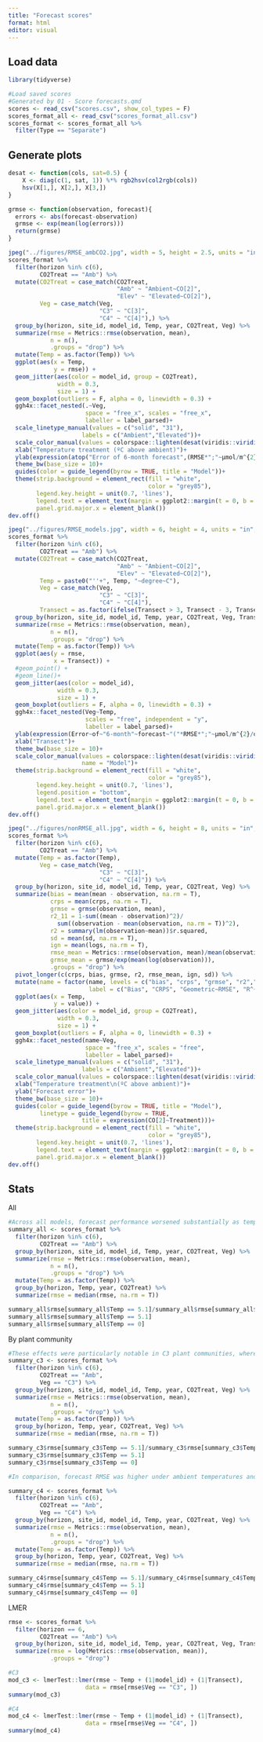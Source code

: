 ```yaml
---
title: "Forecast scores"
format: html
editor: visual
---
```


## Load data

```r
library(tidyverse)

#Load saved scores
#Generated by 01 - Score forecasts.qmd
scores <- read_csv("scores.csv", show_col_types = F)
scores_format_all <- read_csv("scores_format_all.csv")
scores_format <- scores_format_all %>%
  filter(Type == "Separate")
```

## Generate plots

```r
desat <- function(cols, sat=0.5) {
    X <- diag(c(1, sat, 1)) %*% rgb2hsv(col2rgb(cols))
    hsv(X[1,], X[2,], X[3,])
}

grmse <- function(observation, forecast){
  errors <- abs(forecast-observation)
  grmse <- exp(mean(log(errors)))
  return(grmse)
}

jpeg("../figures/RMSE_ambCO2.jpg", width = 5, height = 2.5, units = "in", res = 300)
scores_format %>%
  filter(horizon %in% c(6),
         CO2Treat == "Amb") %>%
  mutate(CO2Treat = case_match(CO2Treat,
                               "Amb" ~ "Ambient~CO[2]",
                               "Elev" ~ "Elevated~CO[2]"),
         Veg = case_match(Veg,
                          "C3" ~ "C[3]",
                          "C4" ~ "C[4]"),) %>%
  group_by(horizon, site_id, model_id, Temp, year, CO2Treat, Veg) %>%
  summarize(rmse = Metrics::rmse(observation, mean),
            n = n(),
            .groups = "drop") %>%
  mutate(Temp = as.factor(Temp)) %>%
  ggplot(aes(x = Temp, 
             y = rmse)) +
  geom_jitter(aes(color = model_id, group = CO2Treat), 
              width = 0.3,
              size = 1) +
  geom_boxplot(outliers = F, alpha = 0, linewidth = 0.3) +
  ggh4x::facet_nested(.~Veg, 
                      space = "free_x", scales = "free_x",
                      labeller = label_parsed)+
  scale_linetype_manual(values = c("solid", "31"), 
                     labels = c("Ambient","Elevated"))+
  scale_color_manual(values = colorspace::lighten(desat(viridis::viridis(11), 0.3), 0.6))+
  xlab("Temperature treatment (ºC above ambient)")+
  ylab(expression(atop("Error of 6-month forecast",(RMSE*";"~µmol/m^{2}/d))))+
  theme_bw(base_size = 10)+
  guides(color = guide_legend(byrow = TRUE, title = "Model"))+
  theme(strip.background = element_rect(fill = "white",
                                        color = "grey85"),
        legend.key.height = unit(0.7, 'lines'),
        legend.text = element_text(margin = ggplot2::margin(t = 0, b = 0)),
        panel.grid.major.x = element_blank())
dev.off()

jpeg("../figures/RMSE_models.jpg", width = 6, height = 4, units = "in", res = 300)
scores_format %>%
  filter(horizon %in% c(6),
         CO2Treat == "Amb") %>%
  mutate(CO2Treat = case_match(CO2Treat,
                               "Amb" ~ "Ambient~CO[2]",
                               "Elev" ~ "Elevated~CO[2]"),
         Temp = paste0("''+", Temp, "~degree~C"),
         Veg = case_match(Veg,
                          "C3" ~ "C[3]",
                          "C4" ~ "C[4]"),
         Transect = as.factor(ifelse(Transect > 3, Transect - 3, Transect))) %>%
  group_by(horizon, site_id, model_id, Temp, year, CO2Treat, Veg, Transect) %>%
  summarize(rmse = Metrics::rmse(observation, mean),
            n = n(),
            .groups = "drop") %>%
  mutate(Temp = as.factor(Temp)) %>%
  ggplot(aes(y = rmse,
             x = Transect)) +
  #geom_point() +
  #geom_line()+
  geom_jitter(aes(color = model_id), 
              width = 0.3,
              size = 1) +
  geom_boxplot(outliers = F, alpha = 0, linewidth = 0.3) +
  ggh4x::facet_nested(Veg~Temp, 
                      scales = "free", independent = "y",
                      labeller = label_parsed)+
  ylab(expression(Error~of~"6-month"~forecast~"("*RMSE*";"~µmol/m^{2}/d*")"))+
  xlab("Transect")+
  theme_bw(base_size = 10)+
  scale_color_manual(values = colorspace::lighten(desat(viridis::viridis(11), 0.3), 0.6),
                     name = "Model")+
  theme(strip.background = element_rect(fill = "white",
                                        color = "grey85"),
        legend.key.height = unit(0.7, 'lines'),
        legend.position = "bottom",
        legend.text = element_text(margin = ggplot2::margin(t = 0, b = 0)),
        panel.grid.major.x = element_blank())
dev.off()

jpeg("../figures/nonRMSE_all.jpg", width = 6, height = 8, units = "in", res = 300)
scores_format %>%
  filter(horizon %in% c(6),
         CO2Treat == "Amb") %>%
  mutate(Temp = as.factor(Temp),
         Veg = case_match(Veg,
                          "C3" ~ "C[3]",
                          "C4" ~ "C[4]")) %>%
  group_by(horizon, site_id, model_id, Temp, year, CO2Treat, Veg) %>%
  summarize(bias = mean(mean - observation, na.rm = T),
            crps = mean(crps, na.rm = T),
            grmse = grmse(observation, mean),
            r2_11 = 1-sum((mean - observation)^2)/
              sum((observation - mean(observation, na.rm = T))^2),
            r2 = summary(lm(observation~mean))$r.squared,
            sd = mean(sd, na.rm = T),
            ign = mean(logs, na.rm = T),
            rmse_mean = Metrics::rmse(observation, mean)/mean(observation),
            grmse_mean = grmse/exp(mean(log(observation))),
            .groups = "drop") %>%
  pivot_longer(c(crps, bias, grmse, r2, rmse_mean, ign, sd)) %>%
  mutate(name = factor(name, levels = c("bias", "crps", "grmse", "r2","rmse_mean", "ign", "sd"),
                       label = c("Bias", "CRPS", "Geometric~RMSE", "R^{2}","RMSE/mean", "Ignorance", "SD")))%>%
  ggplot(aes(x = Temp, 
             y = value)) +
  geom_jitter(aes(color = model_id, group = CO2Treat), 
              width = 0.3,
              size = 1) +
  geom_boxplot(outliers = F, alpha = 0, linewidth = 0.3) +
  ggh4x::facet_nested(name~Veg, 
                      space = "free_x", scales = "free",
                      labeller = label_parsed)+
  scale_linetype_manual(values = c("solid", "31"), 
                     labels = c("Ambient","Elevated"))+
  scale_color_manual(values = colorspace::lighten(desat(viridis::viridis(10), 0.3), 0.6))+
  xlab("Temperature treatment\n(ºC above ambient)")+
  ylab("Forecast error")+
  theme_bw(base_size = 10)+
  guides(color = guide_legend(byrow = TRUE, title = "Model"),
         linetype = guide_legend(byrow = TRUE,
                     title = expression(CO[2]~Treatment)))+
  theme(strip.background = element_rect(fill = "white",
                                        color = "grey85"),
        legend.key.height = unit(0.7, 'lines'),
        legend.text = element_text(margin = ggplot2::margin(t = 0, b = 0)),
        panel.grid.major.x = element_blank())
dev.off()
```

## Stats

All

```r
#Across all models, forecast performance worsened substantially as temperatures increased: forecast root mean squared error (RMSE) was 5× higher under 5.1 ºC of warming compared to under ambient temperatures (median = 1049 vs 228 µmol/m2/d). 
summary_all <- scores_format %>%
  filter(horizon %in% c(6),
         CO2Treat == "Amb") %>%
  group_by(horizon, site_id, model_id, Temp, year, CO2Treat, Veg) %>%
  summarize(rmse = Metrics::rmse(observation, mean),
            n = n(),
            .groups = "drop") %>%
  mutate(Temp = as.factor(Temp)) %>%
  group_by(horizon, Temp, year, CO2Treat) %>%
  summarize(rmse = median(rmse, na.rm = T))

summary_all$rmse[summary_all$Temp == 5.1]/summary_all$rmse[summary_all$Temp == 0]
summary_all$rmse[summary_all$Temp == 5.1]
summary_all$rmse[summary_all$Temp == 0]
```

By plant community

```r
#These effects were particularly notable in C3 plant communities, where 5.1 °C of warming resulted in 15× higher root mean squared error (RMSE) compared to ambient temperatures (median = 2561 vs. 166 µmol/m2/d).
summary_c3 <- scores_format %>%
  filter(horizon %in% c(6),
         CO2Treat == "Amb", 
         Veg == "C3") %>%
  group_by(horizon, site_id, model_id, Temp, year, CO2Treat, Veg) %>%
  summarize(rmse = Metrics::rmse(observation, mean),
            n = n(),
            .groups = "drop") %>%
  mutate(Temp = as.factor(Temp)) %>%
  group_by(horizon, Temp, year, CO2Treat, Veg) %>%
  summarize(rmse = median(rmse, na.rm = T))

summary_c3$rmse[summary_c3$Temp == 5.1]/summary_c3$rmse[summary_c3$Temp == 0]
summary_c3$rmse[summary_c3$Temp == 5.1]
summary_c3$rmse[summary_c3$Temp == 0]

#In comparison, forecast RMSE was higher under ambient temperatures and did not significantly increase with experimental warming in C4 plant communities (Figure 2; median RMSE = 555 vs. 440 µmol/m2/d).

summary_c4 <- scores_format %>%
  filter(horizon %in% c(6),
         CO2Treat == "Amb", 
         Veg == "C4") %>%
  group_by(horizon, site_id, model_id, Temp, year, CO2Treat, Veg) %>%
  summarize(rmse = Metrics::rmse(observation, mean),
            n = n(),
            .groups = "drop") %>%
  mutate(Temp = as.factor(Temp)) %>%
  group_by(horizon, Temp, year, CO2Treat, Veg) %>%
  summarize(rmse = median(rmse, na.rm = T))

summary_c4$rmse[summary_c4$Temp == 5.1]/summary_c4$rmse[summary_c4$Temp == 0]
summary_c4$rmse[summary_c4$Temp == 5.1]
summary_c4$rmse[summary_c4$Temp == 0]
```

LMER

```r
rmse <- scores_format %>%
  filter(horizon == 6,
         CO2Treat == "Amb") %>%
  group_by(horizon, site_id, model_id, Temp, year, CO2Treat, Veg, Transect) %>%
  summarize(rmse = log(Metrics::rmse(observation, mean)),
            .groups = "drop")

#C3
mod_c3 <- lmerTest::lmer(rmse ~ Temp + (1|model_id) + (1|Transect), 
                      data = rmse[rmse$Veg == "C3", ])
summary(mod_c3)

#C4
mod_c4 <- lmerTest::lmer(rmse ~ Temp + (1|model_id) + (1|Transect), 
                      data = rmse[rmse$Veg == "C4", ])
summary(mod_c4)
```
